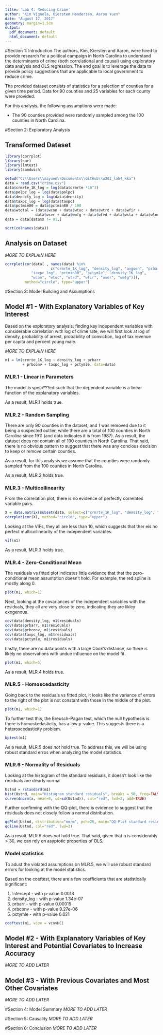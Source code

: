 ```yaml
---
title: 'Lab 4: Reducing Crime'
author: "Kim Vignola, Kiersten Hendersen, Aaron Yuen"
date: "August 17, 2017"
geometry: margin=1.5cm
output:
  pdf_document: default
  html_document: default
---
```


#Section 1: Introduction
The authors, Kim, Kiersten and Aaron, were hired to provide research for a political campaign in North Carolina to understand the determinants of crime (both correlational and causal) using exploratory data analysis and OLS regression. The end goal is to leverage the data to provide policy suggestions that are applicable to local government to reduce crime.

The provided dataset consists of statistics for a selection of counties for a given time period. Data for 90 counties and 25 variables for each county were provided. 

For this analysis, the following assumptions were made:

* The 90 counties provided were randomly sampled among the 100 counties in North Carolina.

#Section 2: Exploratory Analysis

## Transformed Dataset
```r
library(corrplot) 
library(car)
library(lmtest)
library(sandwich)

setwd("C:\\Users\\aayuen\\Documents\\GitHub\\w203_lab4_kka")
data = read.csv("crime.csv")
data$crmrte_1K_log = log(data$crmrte *10^3)
data$polpc_log = log(data$polpc)
data$density_log = log(data$density)
data$taxpc_log = log(data$taxpc)
data$pctmin80 = data$pctmin80 / 100
data$wtotal = (data$wcon + data$wtuc + data$wtrd + data$wfir + 
              data$wser + data$wmfg + data$wfed + data$wsta + data$wloc)
data = data[data$X != 81,]

sort(colnames(data))
```

## Analysis on Dataset

*MORE TO EXPLAIN HERE*
```r
corrplot(cor(data[ , names(data) %in% 
                     c("crmrte_1K_log", "density_log", "avgsen", "prbarr", "prbconv", "prbpris", "polpc_log", 
            "taxpc_log", "pctmin80", "pctymle", "density_1K_log", 
            "wcon", "wtuc", "wtrd", "wfir", "wser", "wmfg")]),
         method="circle", type="upper")
```
                      
#Section 3: Model Building and Assumptions

## Model #1 - With Explanatory Variables of Key Interest

Based on the exploratory analysis, finding key independent variables with considerable correlation with log of crime rate, we will first look at log of density, probability of arrest, probability of conviction, log of tax revenue per capita and percent young male.

*MORE TO EXPLAIN HERE*
```r
m1 = lm(crmrte_1K_log ~ density_log + prbarr 
        + prbconv + taxpc_log + pctymle, data=data)
```

### MLR.1 - Linear in Parameters

The model is speci???ed such that the dependent variable is a linear function of the explanatory variables. 

As a result, MLR.1 holds true.

### MLR.2 - Random Sampling

There are only 90 counties in the dataset, and 1 was removed due to it being a suspected outlier, while there are a total of 100 counties in North Carolina since 1911 (and data indicates it is from 1987). As a result, the dataset does *not* contain all of 100 counties in North Carolina. That said, there is no obvious pattern to suggest that there was any concious decision to keep or remove certain counties. 

As a result, for this analysis we assume that the counties were randomly sampled from the 100 counties in North Carolina.

As a result, MLR.2 holds true.

### MLR.3 - Multicollinearity

From the correlation plot, there is no evidence of perfectly correlated variable pairs.
```r
X = data.matrix(subset(data, select=c("crmrte_1K_log", "density_log", "prbarr", "prbconv", "taxpc_log", "pctymle"))) 
corrplot(cor(X), method="circle", type="upper")
```

Looking at the VIFs, they all are less than 10, which suggests that ther eis no perfect multicollinearity of the independent variables.
```r
vif(m1)
```

As a result, MLR.3 holds true.


### MLR.4 - Zero-Conditional Mean

The residuals vs fitted plot indicates little evidence  that that the zero-conditional mean assumption doesn't hold. For example, the red spline is mostly along 0.
```r
plot(m1, which=1)
```

Next, looking at the covariances of the independent variables with the residuals, they all are very close to zero, indicating they are likley exogenous.
```r
cov(data$density_log, m1$residuals)
cov(data$prbarr, m1$residuals)
cov(data$prbconv, m1$residuals)
cov(data$taxpc_log, m1$residuals)
cov(data$pctymle, m1$residuals)
```

Lastly, there are no data points with a large Cook's distance, so there is likely no observations with undue influence on the model fit.
```r
plot(m1, which=5)
```

As a result, MLR.4 holds true.

### MLR.5 - Homoscedasticity

Going back to the residuals vs fitted plot, it looks like the variance of errors to the right of the plot is not constant with those in the middle of the plot.
```r
plot(m1, which=1)
```

To further test this, the Breusch-Pagan test, which the null hypothesis is there is homoskedasticity, has a low p-value. This suggests there is a heteroscedasticity problem.
```r
bptest(m1)
```

As a result, MLR.5 does *not* hold true. To address this, we will be using robust standard erros when analyzing the model statistics.

### MLR.6 - Normality of Residuals

Looking at the histogram of the standard residuals, it doesn't look like the residuals are clearly normal.
```r
Ustnd = rstandard(m1) 
hist(Ustnd, main="Histogram standard residuals", breaks = 50, freq=FALSE)
curve(dnorm(x, mean=0, sd=sd(Ustnd)), col="red", lwd=2, add=TRUE)
```

Further confirming with the QQ-plot, there is evidence to suggest that the residuals does not closely follow a normal distribution.
```r
qqPlot(Ustnd, distribution="norm", pch=20, main="QQ-Plot standard residuals") 
qqline(Ustnd, col="red", lwd=2)
```

As a result, MLR.6 does *not* hold true. That said, given that n is considerably > 30, we can rely on asyptotic properties of OLS.

### Model statistics

To adust the violated assumptions on MLR.5, we will use robust standard errors for looking at the model statistics.

Based on the coeftest, there are a few coefficients that are statistically significant:

1. Intercept -  with p-value 0.0013
2. density_log - with p-value 1.34e-07
3. prbarr - with p-value 0.00015
4. prbconv - with p-value 9.27e-06
5. pctymle - with p-value 0.021 
```r
coeftest(m1, vcov = vcovHC)
```

## Model #2 - With Explanatory Variables of Key Interest and Potential Covariates to Increase Accuracy

*MORE TO ADD LATER*

## Model #3 - With Previous Covariates and Most Other Covariates

*MORE TO ADD LATER*


#Section 4: Model Summary
*MORE TO ADD LATER*


#Section 5: Causality
*MORE TO ADD LATER*


#Section 6: Conclusion
*MORE TO ADD LATER*

